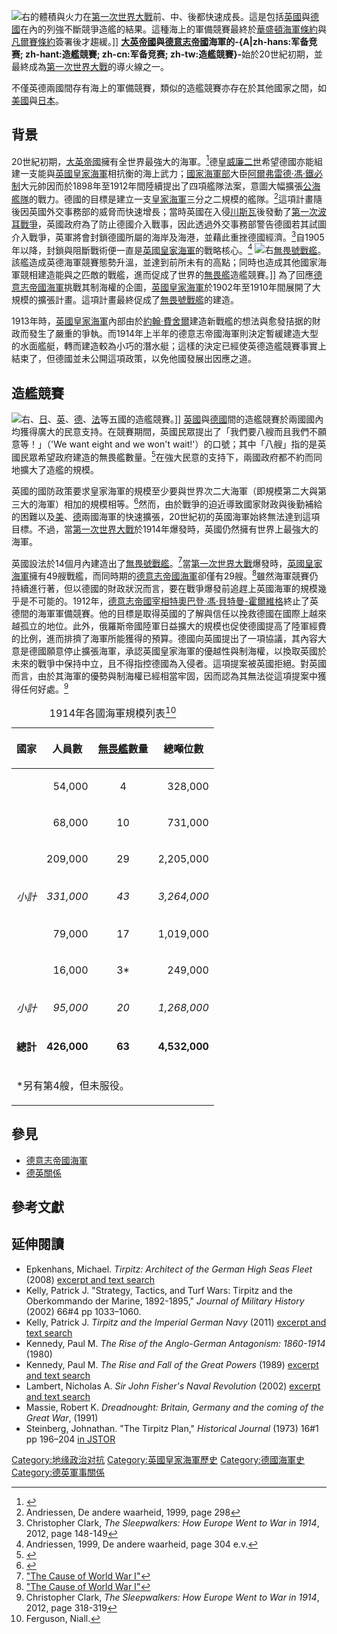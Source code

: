 [[File:Battleship_building_scatter_graph_1905_onwards.png|右]]的體積與火力在[[第一次世界大戰|第一次世界大戰]]前、中、後都快速成長。這是包括[[英國|英國]]與[[德意志帝國|德國]]在內的列強不斷競爭造艦的結果。這種海上的軍備競賽最終於[[华盛顿海军条约|華盛頓海軍條約]]與[[凡爾賽條約|凡爾賽條約]]簽署後才趨緩。]]
'''[[大英帝國|大英帝國]]與[[德意志帝國|德意志帝國]]海軍的-{A|zh-hans:军备竞赛; zh-hant:造艦競賽; zh-cn:军备竞赛; zh-tw:造艦競賽}-'''始於20世紀初期，並最終成為[[第一次世界大戰|第一次世界大戰]]的導火線之一。

不僅英德兩國間存有海上的軍備競賽，類似的造艦競賽亦存在於其他國家之間，如[[美國|美國]]與[[大日本帝国|日本]]。

== 背景 ==
{{Main|第一次世界大戰列強軍備競賽}}
20世紀初期，[[大英帝國|大英帝國]]擁有全世界最強大的海軍。<ref>{{Cite web|url=http://www.spartacus.schoolnet.co.uk/FWWnavy.htm|title=Royal Navy and the First World War|accessdate=2014-01-20|date=|publisher=Spartacus.schoolnet.co.uk|deadurl=yes|archiveurl=https://web.archive.org/web/19991007055519/http://www.spartacus.schoolnet.co.uk/FWWnavy.htm|archivedate=1999-10-07}}</ref>德皇[[威廉二世_(德国)|威廉二世]]希望德國亦能組建一支能與[[英國皇家海軍|英國皇家海軍]]相抗衡的海上武力；[[國家海軍部_(德意志帝國)|國家海軍部]]大臣[[阿爾弗雷德·馮·鐵必制|阿爾弗雷德·馮·鐵必制]]大元帥因而於1898年至1912年間陸續提出了四項艦隊法案，意圖大幅擴張[[公海艦隊|公海艦隊]]的戰力。德國的目標是建立一支[[英國皇家海軍|皇家海軍]]三分之二規模的艦隊。<ref>Andriessen, De andere waarheid, 1999, page 298</ref>這項計畫隨後因英國外交事務部的威脅而快速增長；當時英國在入侵[[川斯瓦|川斯瓦]]後發動了[[第一次波耳戰爭|第一次波耳戰爭]]，英國政府為了防止德國介入戰事，因此透過外交事務部警告德國若其試圖介入戰爭，英軍將會封鎖德國所屬的海岸及海港，並藉此重挫德國經濟。<ref>Christopher Clark, ''The Sleepwalkers: How Europe Went to War in 1914'', 2012, page 148-149</ref>自1905年以降，封鎖與阻斷戰術便一直是[[英國皇家海軍|英國皇家海軍]]的戰略核心。<ref>Andriessen, 1999, De andere waarheid, page 304 e.v.</ref>
[[File:HMS_Dreadnought_1906_H61017.jpg|右]][[無畏號戰艦|無畏號戰艦]]。該艦造成英德海軍競賽態勢升溫，並達到前所未有的高點；同時也造成其他國家海軍競相建造能與之匹敵的戰艦，進而促成了世界的[[無畏艦|無畏艦]]造艦競賽。]]
為了回應[[德意志帝國海軍|德意志帝國海軍]]挑戰其制海權的企圖，[[英國皇家海軍|英國皇家海軍]]於1902年至1910年間展開了大規模的擴張計畫。這項計畫最終促成了[[無畏號戰艦|無畏號戰艦]]的建造。

1913年時，[[英國皇家海軍|英國皇家海軍]]內部由於[[第一代費舍爾男爵約翰·費舍爾|約翰·費舍爾]]建造新戰艦的想法與愈發拮据的財政而發生了嚴重的爭執。而1914年上半年的德意志帝國海軍則決定暫緩建造大型的水面艦艇，轉而建造較為小巧的潛水艇；這樣的決定已經使英德造艦競賽事實上結束了，但德國並未公開這項政策，以免他國發展出因應之道。

== 造艦競賽 ==
[[File:Naval-race-1909.jpg|右]]、[[日本|日]]、[[英|英]]、[[德国|德]]、[[法国|法]]等五國的造艦競賽。]]
[[英國|英國]]與[[德意志帝國|德國]]間的造艦競賽於兩國國內均獲得廣大的民意支持。在競賽期間，英國民眾提出了「我們要八艘而且我們不願意等！」（'We want eight and we won't wait!'）的口號；其中「八艘」指的是英國民眾希望政府建造的無畏艦數量。<ref>{{Cite web|url=http://www.johndclare.net/causes_WWI2.htm|title=Causes of WWI|accessdate=2014-01-20|date=1912-12-08|publisher=Johndclare.net}}</ref>在強大民意的支持下，兩國政府都不約而同地擴大了造艦的規模。

英國的國防政策要求皇家海軍的規模至少要與世界次二大海軍（即規模第二大與第三大的海軍）相加的規模相等。<ref>{{Cite web|url=http://www.royalnavy.mod.uk/history/ships/hms-royal-sovereign-1892/|title=Archived copy|accessdate=January 13, 2010|archiveurl=https://web.archive.org/web/20100127005738/http://www.royalnavy.mod.uk/history/ships/hms-royal-sovereign-1892/|archivedate=January 27, 2010|deadurl=yes}}</ref>然而，由於戰爭的迫近導致國家財政與後勤補給的困難以及[[美國海軍|美]]、[[德意志帝國海軍|德]]兩國海軍的快速擴張，20世紀初的英國海軍始終無法達到這項目標。不過，當[[第一次世界大戰|第一次世界大戰]]於1914年爆發時，英國仍然擁有世界上最強大的海軍。

英國設法於14個月內建造出了[[無畏號戰艦|無畏號戰艦]]。<ref name="firstworldwar.com">[http://www.firstworldwar.com/origins/causes.htm "The Cause of World War I"]</ref>當[[第一次世界大戰|第一次世界大戰]]爆發時，[[英國皇家海軍|英國皇家海軍]]擁有49艘戰艦，而同時期的[[德意志帝國海軍|德意志帝國海軍]]卻僅有29艘。<ref name="firstworldwar.com">[http://www.firstworldwar.com/origins/causes.htm "The Cause of World War I"]</ref>雖然海軍競賽仍持續進行著，但以德國的財政狀況而言，要在戰爭爆發前追趕上英國海軍的規模幾乎是不可能的。{{第一次世界大战的导火索}}1912年，[[德国总理|德意志帝國宰相]][[特奥巴登·冯·贝特曼-霍尔维格|特奧巴登·馮·貝特曼-霍爾維格]]終止了英德間的海軍軍備競賽。他的目標是取得英國的了解與信任以挽救德國在國際上越來越孤立的地位。此外，俄羅斯帝國陸軍日益擴大的規模也促使德國提高了陸軍經費的比例，進而排擠了海軍所能獲得的預算。德國向英國提出了一項協議，其內容大意是德國願意停止擴張海軍，承認英國皇家海軍的優越性與制海權，以換取英國於未來的戰爭中保持中立，且不得指控德國為入侵者。這項提案被英國拒絕。對英國而言，由於其海軍的優勢與制海權已經相當牢固，因而認為其無法從這項提案中獲得任何好處。<ref>Christopher Clark, ''The Sleepwalkers: How Europe Went to War in 1914'', 2012, page 318-319</ref>
{| class="wikitable"
|+ 1914年各國海軍規模列表<ref>Ferguson, Niall. </ref>
!國家
!人員數
![[無畏艦|無畏艦]]數量
! 總噸位數
|-
| {{flag|Russian Empire}}
| style="text-align: right" | 54,000
| style="text-align: center" | 4
| style="text-align: right" | 328,000
|-
| {{flag|French Third Republic}}
| style="text-align: right" | 68,000
| style="text-align: center" | 10
| style="text-align: right" | 731,000
|-
|{{flag|British Empire}}
| style="text-align: right" | 209,000
| style="text-align: center" | 29
| style="text-align: right" | 2,205,000
|-
| style="text-align: right" | ''小計''
| style="text-align: right" | ''331,000''
| style="text-align: center" | ''43''
| style="text-align: right" | ''3,264,000''
|-
| {{flag|German Empire}}
| style="text-align: right" | 79,000
| style="text-align: center" | 17
| style="text-align: right" | 1,019,000
|-
| {{flag|Austria-Hungary}}
| style="text-align: right" | 16,000
| style="text-align: center" | 3*
| style="text-align: right" | 249,000
|-
| style="text-align: right" | ''小計''
| style="text-align: right" | ''95,000''
| style="text-align: center" | ''20''
| style="text-align: right" | ''1,268,000''
|-
| style="text-align: right" | '''總計'''
| style="text-align: right" | '''426,000'''
| style="text-align: center" | '''63'''
| style="text-align: right" | '''4,532,000'''
|-
| colspan="4" | *另有第4艘，但未服役。
|}

== 參見 ==
* [[德意志帝國海軍|德意志帝國海軍]]
* [[德英關係|德英關係]]

== 參考文獻 ==
{{Reflist|30em}}

== 延伸閱讀 ==
* Epkenhans, Michael. ''Tirpitz: Architect of the German High Seas Fleet'' (2008) [http://www.amazon.com/Tirpitz-Architect-German-Military-Profiles/dp/1574887327/ excerpt and text search]
* Kelly, Patrick J. "Strategy, Tactics, and Turf Wars: Tirpitz and the Oberkommando der Marine, 1892-1895," ''Journal of Military History'' (2002) 66#4 pp 1033–1060.
* Kelly, Patrick J. ''Tirpitz and the Imperial German Navy'' (2011)  [http://www.amazon.com/Tirpitz-Imperial-German-Patrick-Kelly/dp/0253355931/ excerpt and text search]
* Kennedy, Paul M. ''The Rise of the Anglo-German Antagonism: 1860-1914'' (1980)
* Kennedy, Paul M. ''The Rise and Fall of the Great Powers'' (1989) [http://www.amazon.com/Rise-Fall-Great-Powers/dp/0679720197/ excerpt and text search]
* Lambert, Nicholas A. ''Sir John Fisher's Naval Revolution'' (2002) [http://www.amazon.com/Fishers-Revolution-Studies-Maritime-History/dp/1570034923/ excerpt and text search]
* Massie, Robert K. ''Dreadnought: Britain, Germany and the coming of the Great War'', (1991)
* Steinberg, Johnathan. "The Tirpitz Plan," ''Historical Journal'' (1973) 16#1 pp 196–204 [http://www.jstor.org/stable/2637924 in JSTOR]
[[Category:地缘政治对抗|Category:地缘政治对抗]]
[[Category:英國皇家海軍歷史|Category:英國皇家海軍歷史]]
[[Category:德國海軍史|Category:德國海軍史]]
[[Category:德英軍事關係|Category:德英軍事關係]]